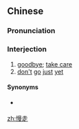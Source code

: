 ==Chinese==
{{zh-forms}}

===Pronunciation===
{{zh-pron
|m=mànzǒu
|c=maan6 zau2
|cat=intj
}}

===Interjection===
{{zh-interj}}

# [[goodbye]]; [[take care]]
# [[don't]] [[go]] [[just]] [[yet]]

====Synonyms====
* {{qualifier|Cantonese}} {{zh-l|*好行}}

[[zh:慢走]]